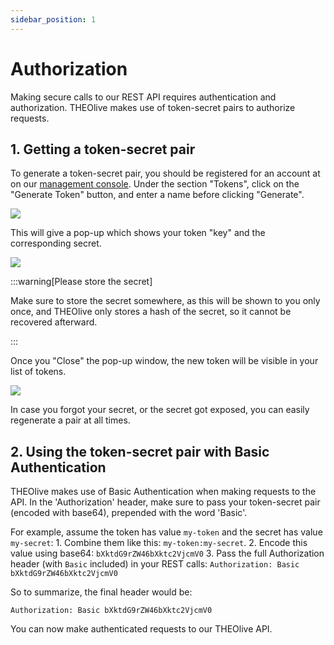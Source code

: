 ```yaml
---
sidebar_position: 1
---
```


# Authorization

Making secure calls to our REST API requires authentication and authorization. THEOlive makes use of token-secret pairs to authorize requests.

## 1. Getting a token-secret pair

To generate a token-secret pair, you should be registered for an account at on our [management console](https://console.theo.live/). Under the section "Tokens", click on the "Generate Token" button, and enter a name before clicking "Generate".

![](../assets/img/c0aca77-1.-THEOlive-console-generate-token.PNG)

This will give a pop-up which shows your token "key" and the corresponding secret.

![](../assets/img/bb9b4a6-2.-THEOlive-console-generated-token-and-secret.PNG)

:::warning[Please store the secret]

Make sure to store the secret somewhere, as this will be shown to you only once, and THEOlive only stores a hash of the secret, so it cannot be recovered afterward.

:::

Once you "Close" the pop-up window, the new token will be visible in your list of tokens.

![](../assets/img/5361242-3.-THEOlive-console-token-list.PNG)

In case you forgot your secret, or the secret got exposed, you can easily regenerate a pair at all times.

## 2. Using the token-secret pair with Basic Authentication

THEOlive makes use of Basic Authentication when making requests to the API. In the 'Authorization' header, make sure to pass your token-secret pair (encoded with base64), prepended with the word 'Basic'.


For example, assume the token has value `my-token` and the secret has value `my-secret`:
    1. Combine them like this: `my-token:my-secret`.
    2. Encode this value using base64: `bXktdG9rZW46bXktc2VjcmV0`
    3. Pass the full Authorization header (with `Basic` included) in your REST calls: `Authorization: Basic bXktdG9rZW46bXktc2VjcmV0`

So to summarize, the final header would be:
```text
Authorization: Basic bXktdG9rZW46bXktc2VjcmV0
```

You can now make authenticated requests to our THEOlive API.
